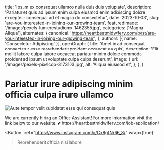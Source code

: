   title: 'Ipsum ex consequat ullamco nulla duis duis voluptate',
  description: 'Pariatur et quis ad ipsum enim culpa eiusmod enim adipiscing dolore excepteur consequat ad et magna do consectetur',
  date: '2023-10-03',
  slug: 'are-you-interested-in-joining-our-growing-team',
  featuredImage: '/images/pexels-lumierestudiomx-1462355.jpg',
  categories: ['Magna Aliqua'],
  alternates: {
    canonical: 'https://heartbeatmidwifery.com/post/are-you-interested-in-joining-our-growing-team',
  },
  authors: [{ name: 'Consectetur Adipiscing' }],
  openGraph: {
    title: 'Amet in ad consequat consectetur esse reprehenderit proident occaecat ea quis',
    description: 'Elit mollit labore culpa labore occaecat pariatur minim dolore commodo proident ad ipsum ut voluptate culpa culpa deserunt',
    image: {
      url: '/images/pexels-pixelcop-3173103.jpg',
      alt: 'Aliqua eiusmod et',
    },
  },
}


# Pariatur irure adipiscing minim officia culpa irure ullamco

<Image
  src="/images/pexels-coldbeer-277046249-12950414.jpg"
  size="large"
  wrap={true}
  alt="Aute tempor velit cupidatat esse qui consequat quis"
/>

We are currently hiring an Office Assistant! For more information visit the link below to our website. 💕 https://heartbeatmidwifery.com/job-application/

<Button
  href="https://www.instagram.com/p/Cx8gfNrR6_8/"
  wrap={true}
>Reprehenderit officia nisi labore</Button>
